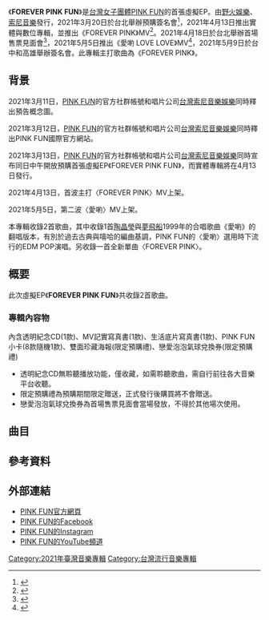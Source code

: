 {{Notability Unreferenced |time=2021-04-12T16:33:14+00:00}}
{{Infobox album|Name=FOREVER PINK FUN|Length=|Next album=[[可以呀_Kya|可以呀 Kya]]<br />（2022年）|This album='''FOREVER PINK FUN'''<br />（2021年）|Last album='''[[粉紅炸彈_BOMBERS|粉紅炸彈 BOMBERS]]'''<br />（2020年）|Director=|Producer=|Language=[[中文|中文]]|Label=[[台灣索尼音樂娛樂|台灣索尼音樂娛樂]]|Type=錄音室專輯|Genre=[[華語流行音樂|華語流行音樂]]、[[舞曲|Dance]]|Format=[[數位音樂下載|數位音樂下載]]|Released=2021年4月13日|Caption=|Cover=|Artist=[[PINK_FUN|PINK FUN]]|Misc=}}
《'''FOREVER PINK FUN'''》是[[台灣|台灣]][[女子音樂組合|女子團體]][[PINK_FUN|PINK FUN]]的首張虛擬EP。由[[金星娛樂|野火娛樂]]、[[台灣索尼音樂娛樂|索尼音樂]]發行，2021年3月20日於台北舉辦預購簽名會<ref>{{Cite web|title=女團PINK FUN宣布2喜訊！　變身「大食怪」 掃光庫存零食|url=https://star.ettoday.net/news/1937396|date=2021-03-13|publisher=ETtoday星光雲|author=翁子涵}}</ref>，2021年4月13日推出實體與數位專輯，並推出《FOREVER PINK》MV<ref>{{Cite web|title=PINK FUN《FOREVER PINK》Official Music Video|url=https://www.youtube.com/watch?v=Ry1tObml_pM|accessdate=2021-04-13|author=|date=|format=|work=youtube|publisher=|language=|archive-date=2022-02-17|archive-url=https://web.archive.org/web/20220217011404/https://www.youtube.com/watch?v=Ry1tObml_pM}}</ref>。2021年4月18日於台北舉辦首場售票見面會<ref>{{Cite web|title=影／女團成員硬踩公司紅線！PINK FUN「偷愛」撕毀禁愛令？|url=https://stars.udn.com/star/story/10092/5385443|date=2021-04-13|publisher=噓！星聞|author=許晉榮|access-date=2021-04-14|archive-date=2021-04-15|archive-url=https://web.archive.org/web/20210415190144/https://stars.udn.com/star/story/10092/5385443}}</ref>，2021年5月5日推出《愛喲 LOVE LOVE》MV<ref>{{Cite web|title=PINK FUN《愛喲 LOVE LOVE》Official Music Video|url=https://www.youtube.com/watch?v=nuX8Sal1e1I|accessdate=2021-05-05|author=|date=|format=|work=youtube|publisher=|language=|archive-date=2021-05-18|archive-url=https://web.archive.org/web/20210518041219/https://www.youtube.com/watch?v=nuX8Sal1e1I}}</ref>，2021年5月9日於台中和高雄舉辦簽名會。此專輯主打歌曲為《FOREVER PINK》。

== 背景 ==
2021年3月11日，[[PINK_FUN|PINK FUN]]的官方社群帳號和唱片公司[[台灣索尼音樂娛樂|台灣索尼音樂娛樂]]同時釋出預告概念圖。

2021年3月12日，[[PINK_FUN|PINK FUN]]的官方社群帳號和唱片公司[[台灣索尼音樂娛樂|台灣索尼音樂娛樂]]同時釋出PINK FUN國際官方網站。

2021年3月13日，[[PINK_FUN|PINK FUN]]的官方社群帳號和唱片公司[[台灣索尼音樂娛樂|台灣索尼音樂娛樂]]同時宣布同日中午開放預購首張虛擬EP《FOREVER PINK FUN》，而實體專輯將在4月13日發行。

2021年4月13日，首波主打〈FOREVER PINK〉MV上架。

2021年5月5日，第二波〈愛喲〉MV上架。

本專輯收錄2首歌曲，其中收錄1首[[陶晶瑩|陶晶瑩]]與[[夢飛船|夢飛船]]1999年的合唱歌曲《愛喲》的翻唱版本，有別於過去古典與嘻哈的編曲基調，PINK FUN的〈愛喲〉選用時下流行的EDM POP演唱。另收錄一首全新單曲〈FOREVER PINK〉。

== 概要 ==
此次虛擬EP《'''FOREVER PINK FUN'''》共收錄2首歌曲。

=== 專輯內容物 ===

內含透明紀念CD(1款)、MV記實寫真書(1款)、生活底片寫真書(1款)、PINK FUN 小卡(8款隨機1款)、雙面珍藏海報(限定預購禮)、戀愛泡泡氣球兌換券(限定預購禮)

*透明紀念CD無聆聽播放功能，僅收藏，如需聆聽歌曲，需自行前往各大音樂平台收聽。
*限定預購禮為預購期間限定贈送，正式發行後購買將不會贈送。
*戀愛泡泡氣球兌換券為首場售票見面會當場發放，不得於其他場次使用。

== 曲目 ==
{{Track listing
|collapsed=no
|length1=3:16
|headline=
|total_length=6:33
|full_width=yes

|title1=FOREVER PINK
|lyrics1=嚴云農<br>徐立桀
|music1=賈維斯<br>Chendy 陳葦廷<br>JerryC
|arranger1=JerryC<br>賈維斯

|title2=愛喲 (LOVE LOVE)
|lyrics2=Choi<br>Da Bi<br>SA:于光中
|music2=JOO MIN
|arranger2=JerryC
|length2=3:17
}}

== 參考資料 ==
{{Reflist|2}}

== 外部連結 ==
*[https://www.pinkfun-official.com/ PINK FUN官方網頁] {{Wayback|url=https://www.pinkfun-official.com/ |date=20220323155933 }}
*[https://www.facebook.com/pinkfun.official/ PINK FUN的Facebook] {{Wayback|url=https://www.facebook.com/pinkfun.official/ |date=20210316144032 }}
*[https://www.instagram.com/pinkfun._.official/ PINK FUN的Instagram]
*[https://www.youtube.com/channel/UC7EBQba1PIth0rZ9uK2djIA PINK FUN的YouTube頻道] {{Wayback|url=https://www.youtube.com/channel/UC7EBQba1PIth0rZ9uK2djIA |date=20210519030721 }}

{{PINK FUN|state=collapsed}}
{{Portal bar|臺灣|文化|音樂}}

[[Category:2021年臺灣音樂專輯|Category:2021年臺灣音樂專輯]]
[[Category:台灣流行音樂專輯|Category:台灣流行音樂專輯]]